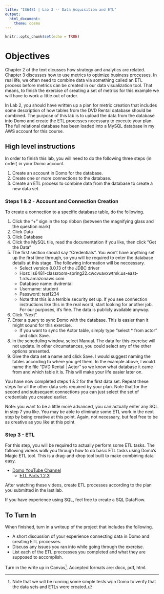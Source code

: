 ```yaml
---
title: "IS6481 | Lab 3 -- Data Acquisition and ETL"
output:
  html_document:
    theme: cosmo
---
```


```r
knitr::opts_chunk$set(echo = TRUE)
```

# Objectives
Chapter 2 of the text dicusses how strategy and analytics are related. Chapter 3 discusses how to use metrics to optimize business processes. In real life, we often need to combine data via something called an ETL process before metrics can be created in our data visualization tool. That means, to finish the exercise of creating a set of metrics for this example we will have to work a little out of order.

In Lab 2, you should have written up a plan for metric creation that includes some description of how tables from the DVD Rental database should be combined. The purpose of this lab is to upload the data from the database into Domo and create the ETL processes necessary to execute your plan. The full relational database has been loaded into a MySQL database in my AWS account for this course.

## High level instructions

In order to finish this lab, you will need to do the following three steps (in order) in your Domo account.

1. Create an account in Domo for the database.
2. Create one or more connections to the database.
3. Create an ETL process to combine data from the database to create a new data set.

### Steps 1 & 2 - Account and Connection Creation
To create a connection to a specific database table, do the following.

1. Click the "+" sign in the top ribbon (between the magnifying glass and the question mark)
2. Click Data
3. Click Database
4. Click the MySQL tile, read the documentation if you like, then click "Get the Data"
5. The first section should say "Credentials". You won't have anything set up the first time through, so you will be required to enter the database details at this stage. The following information will be neccessary.
    * Select version 8.0.13 of the JDBC driver
    * Host: is6481-classroom-spring22.cwcvuavxwtmk.us-east-1.rds.amazonaws.com
    * Database name: dvdrental
    * Username: student
    * Password: test1234
    * Note that this is a terrible security set up. If you see connection instructions like this in the real world, start looking for another job. For our purposes, it's fine. The data is publicly available anyway.
6. Click "Next".
7. Enter a query to sync Domo with the database. This is easier than it might sound for this exercise.
    * If you want to sync the Actor table, simply type "select * from actor" and click Save.
8. In the scheduling window, select Manual. The data for this exercise will not update. In other circumstances, you could select any of the other options presented.
9. Give the data set a name and click Save. I would suggest naming the tables according to where you get them. In the example above, I would name the file "DVD Rental | Actor" so we know what database it came from and which table it is. This will make your life easier later on.

You have now completed steps 1 & 2 for the first data set. Repeat these steps for all the other data sets required by your plan. Note that for the second and subsequent connections you can just select the set of credentials you created earlier.

Note: you want to be a little more advanced, you can actually enter any SQL in step 7 you like. You may be able to eliminate some ETL work in the next step by being creative at this point. Again, not necessary, but feel free to be as creative as you like at this point.

### Step 3 - ETL
For this step, you will be required to actually perform some ETL tasks. The following videos walk you through how to do basic ETL tasks using Domo's Magic ETL tool. This is a drag-and-drop tool built to make combining data easy.

* [Domo YouTube Channel](https://www.youtube.com/channel/UCLhtrgF6h4PP44nVRfSIovA) 
    * [ETL Parts 1,2,3](https://www.youtube.com/watch?v=xjqpW94Nq28&t=1s)

After watching these videos, create ETL processes according to the plan you submitted in the last lab.

If you have experience using SQL, feel free to create a SQL DataFlow.

## To Turn In
When finished, turn in a writeup of the project that includes the following.

* A short discussion of your experience connecting data in Domo and creating ETL processes.
* Discuss any issues you ran into while going through the exercise.
* List each of the ETL proccesses you completed and what they are supposed to accomplish.

Turn in the write up in Canvas^[Note that we will be running some simple tests w/in Domo to verify that the data sets and ETLs were created.]. Accepted formats are: docx, pdf, html.